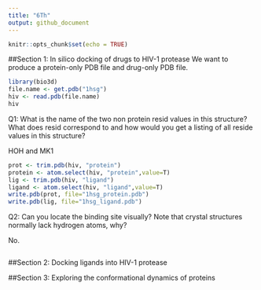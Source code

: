 ```yaml
---
title: "6Th"
output: github_document
---
```


```r
knitr::opts_chunk$set(echo = TRUE)
```

##Section 1: In silico docking of drugs to HIV-1 protease
We want to produce a protein-only PDB file and drug-only PDB file. 
```r
library(bio3d)
file.name <- get.pdb("1hsg")
hiv <- read.pdb(file.name)
hiv
```
Q1: What is the name of the two non protein resid values in this structure? What does resid correspond to and how would you get a listing of all reside values in this structure? 

HOH and MK1


```r
prot <- trim.pdb(hiv, "protein")
protein <- atom.select(hiv, "protein",value=T)
lig <- trim.pdb(hiv, "ligand")
ligand <- atom.select(hiv, "ligand",value=T)
write.pdb(prot, file="1hsg_protein.pdb")
write.pdb(lig, file="1hsg_ligand.pdb")
```



Q2: Can you locate the binding site visually? Note that crystal structures normally lack hydrogen atoms, why?

No.


```r

```


##Section 2: Docking ligands into HIV-1 protease

##Section 3: Exploring the conformational dynamics of proteins